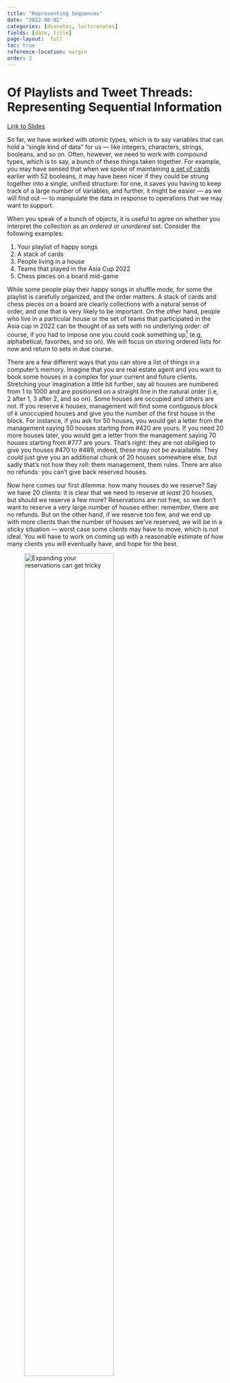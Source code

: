 ```yaml
---
title: "Representing Sequences"
date: "2022-08-02"
categories: [dsanotes, lecturenotes]
fields: [date, title]
page-layout:  full
toc: true
reference-location: margin
order: 2
---
```


# Of Playlists and Tweet Threads: <br> Representing Sequential Information

[Link to Slides](https://slides.com/neeldhara/dsa1-w01#/2/1)

So far, we have worked with _atomic_ types, which is to say variables that can hold a "single kind of data" for us --- like integers, characters, strings, booleans, and so on. Often, however, we need to work with compound types, which is to say, a bunch of these things taken together. For example, you may have sensed that when we spoke of maintaining [a set of cards](../introduction/index.qmd) earlier with 52 booleans, it may have been nicer if they could be strung together into a single, unified structure: for one, it saves you having to keep track of a large number of variables, and further, it might be easier --- as we will find out --- to manipulate the data in response to operations that we may want to support.

When you speak of a bunch of objects, it is useful to agree on whether you interpret the collection as an _ordered_ or _unordered_ set. Consider the following examples:

1. Your playlist of happy songs
2. A stack of cards
3. People living in a house
4. Teams that played in the Asia Cup 2022
5. Chess pieces on a board mid-game

While some people play their happy songs in shuffle mode, for some the playlist is carefully organized, and the order matters. A stack of cards and chess pieces on a board are clearly collections with a natural sense of order, and one that is very likely to be important. On the other hand, people who live in a particular house or the set of teams that participated in the Asia cup in 2022 can be thought of as sets with no underlying order: of course, if you had to impose one you could cook something up^[For example, the C++ implementation of `set` maintains a default order even though it is, by nomenclature, modeling unordered sets. On the other hand, the `unordered_set` data structure in the C++ STL throws all caution to the wind and buys faster operations on average.] (e.g, alphabetical, favorites, and so on). We will focus on storing ordered lists for now and return to sets in due course.

There are a few different ways that you can store a list of things in a computer's memory. Imagine that you are real estate agent and you want to book some houses in a complex for your current and future clients. Stretching your imagination a little bit further, say all houses are numbered from 1 to 1000 and are positioned on a straight line in the natural order (i.e, 2 after 1, 3 after 2, and so on). Some houses are occupied and others are not. If you reserve $k$ houses, management will find some contiguous block of $k$ unoccupied houses and give you the number of the first house in the block. For instance, if you ask for 50 houses, you would get a letter from the management saying 50 houses starting from #420 are yours. If you need 20 more houses later, you would get a letter from the management saying 70 houses starting from #777 are yours. That's right: they are not obiligied to give you houses #470 to #489, indeed, these may not be avaiailable. They _could_ just give you an additional chunk of 20 houses somewhere else, but sadly that's not how they roll: them management, them rules. There are also no refunds: you can't give back reserved houses.

Now here comes our first dilemma: how many houses do we reserve? Say we have 20 clients: it is clear that we need to reserve _at least_ 20 houses, but should we reserve a few more? Reservations are not free, so we don't want to reserve a very large number of houses either: remember, there are no refunds. But on the other hand, if we reserve too few, and we end up with more clients than the number of houses we've reserved, we will be in a sticky situation --- worst case some clients may have to move, which is not ideal. You will have to work on coming up with a reasonable estimate of how many clients you will eventually have, and hope for the best.

![Expanding your reservations can get tricky](../figures/ch2-houses-01.png){width=70%}

Over time you find that this business of estimating the number of clients you have is an unpleasant one: both under and overestimates lead to losses, which makes you wonder if there are apartments that have more flexible options. You look around, and why yes, you find a different apartment complex --- again a thousand houses on a line neatly numbered 1 to 1000 from left to right, but this time, management reserves one house at a time. You want a new house, you simply ask for one. But there's a catch: the paperwork here requires you to submit the client's information, and they directly get their house number. So this is actually quite efficient: the management does all the work and you can reserve exactly what you need. All is well until it's time for Diwali and you realize you don't know where your clients are housed, and you can't send them postcards, sweets, and advertisements.

You could, of course, just call your clients and ask them for their house numbers, but then this requires you to maintain some kind of register, and let us just say that you are not good with that kind of thing. So here's what you do instead: you only keep the first client's address, because that's just one thing that's easy to remember. Then you ask your $i$-th client to remember the address of the $(i+1)$-th client: they are slightly bewildered but you tell them it's for insurance. Now if you want to pay a visit to your $\ell$-th client, you just start from your first one, and follow the trail. Peculiar, but works.

![Walking around to find your clients with new management.](../figures/ch2-houses-02.gif){width=70%}

Note that with the previous maangement this was never a problem: you had a contiguous block of houses that you allocated sequentially, so your $i$-th client's house address was always at hand if you were good with arithmetic or had a calculator: simply add $(i-1)$ to the house number of the first client.

As analogies go this was both unrealistic and imprefect, but I hope it gives you a sense of the main trade-offs involved in the two ways we have to store sequential data --- very roughly speaking:

- in contiguous blocks, access is easy, flexibility is hard;
- with elements all over the place, access is indirect but the structure is relatively flexible.

## Arrays

Quoting [Wikipedia](https://en.wikipedia.org/wiki/Array_data_structure):

> An array is a data structure consisting of a collection of elements (values or variables), each identified by at least one array index or key. An array is stored such that the position of each element can be computed from its index tuple by a mathematical formula.

> For example, an array of 10 32-bit (4-byte) integer variables, with indices 0 through 9, may be stored as 10 words at memory addresses 2000, 2004, 2008, ..., 2036, (in hexadecimal: 0x7D0, 0x7D4, 0x7D8, ..., 0x7F4) so that the element with index i has the address 2000 + (i × 4).[4]

## Linked Lists

Quoting [Wikipedia](https://en.wikipedia.org/wiki/Linked_list):

>A linked list is a linear collection of data elements whose order is not given by their physical placement in memory. Instead, each element points to the next. It is a data structure consisting of a collection of nodes which together represent a sequence. In its most basic form, each node contains: data, and a reference (in other words, a link) to the next node in the sequence. This structure allows for efficient insertion or removal of elements from any position in the sequence during iteration.

> More complex variants add additional links, allowing more efficient insertion or removal of nodes at arbitrary positions. A drawback of linked lists is that access time is linear (and difficult to pipeline). Faster access, such as random access, is not feasible. Arrays have better cache locality compared to linked lists.


## Comparison

Given a fully occupied array with n elements v/s a linked list with n elements, here are the costs of some operations that you might want to perform:

| Operations                         | Arrays        | Singly Linked List |
|:----------------------------------:|:-------------:|:------------------:|
| Looking up the i-th element        | instant       | $\approx$ i        |
| Adding a new element at the start  | $\approx$ n   | instant            |
| Adding a new element at the end    | $\approx$ n   | $\approx$ n        |
| Removing the i-th element          | $\approx$ n-i | $\approx$ i        |


## What should you use?

The correct answer is: it depends. If you expect your lists to be heavily manipulated, then linked lists are likely to be the better choice. On the other hand, if yuo are working with a list of a predictable size (or you at least have a known and reasonable upper bound on the size), and direct access is important to you, then arrays are the way to go. If you are dissatisfied with both methods, then consider transforming your unhappiness into motivation for discovering more sophisticated options!

<!--
    - index.qmd
    - sequences.qmd
    - cardtricks.qmd
    - graphs.qmd
    - traversals.qmd
    - stablematchings.qmd
 -->
